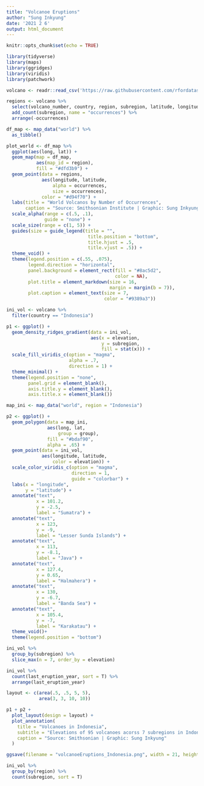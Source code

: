 ```yaml
---
title: "Volcanoe Eruptions"
author: "Sung Inkyung"
date: '2021 2 6'
output: html_document
---
```


```r
knitr::opts_chunk$set(echo = TRUE)
```

```r
library(tidyverse)
library(maps)
library(ggridges)
library(viridis)
library(patchwork)
```

```r
volcano <- readr::read_csv('https://raw.githubusercontent.com/rfordatascience/tidytuesday/master/data/2020/2020-05-12/volcano.csv')

```

```r
regions <- volcano %>% 
  select(volcano_number, country, region, subregion, latitude, longitude ) %>%
  add_count(subregion, name = "occurrences") %>% 
  arrange(-occurrences) 

df_map <- map_data("world") %>% 
  as_tibble()
```


```r
plot_world <- df_map %>% 
  ggplot(aes(long, lat)) +
  geom_map(map = df_map, 
           aes(map_id = region), 
           fill = "#dfd3b9") +
  geom_point(data = regions,
             aes(longitude, latitude,
                 alpha = occurrences,
                 size = occurrences),
             color = "#d94f70") +
  labs(title = "World Volcanos by Number of Occurrences",
       caption = "Source: Smithsonian Institute | Graphic: Sung Inkyung") +
  scale_alpha(range = c(.5, .1),
              guide = "none") +
  scale_size(range = c(1, 5)) +
  guides(size = guide_legend(title = "",
                              title.position = "bottom",
                              title.hjust = .5,
                              title.vjust = .5)) +
  theme_void() +
  theme(legend.position = c(.55, .075),
        legend.direction = "horizontal",
        panel.background = element_rect(fill = "#8ac5d2",
                                        color = NA),
        plot.title = element_markdown(size = 16,
                                      margin = margin(b = 7)),
        plot.caption = element_text(size = 7,
                                    color = "#9389a3"))
```


```r
ini_vol <- volcano %>% 
  filter(country == "Indonesia")

p1 <- ggplot() +
  geom_density_ridges_gradient(data = ini_vol,
                               aes(x = elevation,
                                   y = subregion,
                                   fill = stat(x))) +
  scale_fill_viridis_c(option = "magma",
                       alpha = .7,
                       direction = 1) +
  theme_minimal() +
  theme(legend.position = "none",
        panel.grid = element_blank(),
        axis.title.y = element_blank(),
        axis.title.x = element_blank())
```
```r
map_ini <- map_data("world", region = "Indonesia")

p2 <- ggplot() +
  geom_polygon(data = map_ini,
               aes(long, lat,
                   group = group),
               fill = "#bdaf90",
               alpha = .65) +
  geom_point(data = ini_vol,
             aes(longitude, latitude,
                 color = elevation)) +
  scale_color_viridis_c(option = "magma",
                        direction = 1,
                        guide = "colorbar") +
  labs(x = "longitude",
       y = "latitude") +
  annotate("text",
           x = 101.2,
           y = -2.5,
           label = "Sumatra") +
  annotate("text",
           x = 123,
           y = -9,
           label = "Lesser Sunda Islands") +
  annotate("text",
           x = 113,
           y = -8.1,
           label = "Java") +
  annotate("text",
           x = 127.4,
           y = 0.65,
           label = "Halmahera") +
  annotate("text",
           x = 130,
           y = -6.7,
           label = "Banda Sea") +
  annotate("text",
           x = 105.4,
           y = -7,
           label = "Karakatau") +
  theme_void()+
  theme(legend.position = "bottom")
```

```r
ini_vol %>% 
  group_by(subregion) %>% 
  slice_max(n = 7, order_by = elevation)

ini_vol %>% 
  count(last_eruption_year, sort = T) %>% 
  arrange(last_eruption_year)
```
```r
layout <- c(area(.5, .5, 5, 5),
            area(3, 3, 10, 10))
```


```r
p1 + p2 +
  plot_layout(design = layout) +
  plot_annotation(
    title = "Volcanoes in Indonesia",
    subtitle = "Elevations of 95 volcanoes acorss 7 subregions in Indonesia\nEach subregion is marked with the highest elevation",
    caption = "Source: Smithsonian | Graphic: Sung Inkyung"
  )

ggsave(filename = "volcanoeEruptions_Indonesia.png", width = 21, height = 13, units = "cm")
```


```r
ini_vol %>% 
  group_by(region) %>% 
  count(subregion, sort = T)
```

